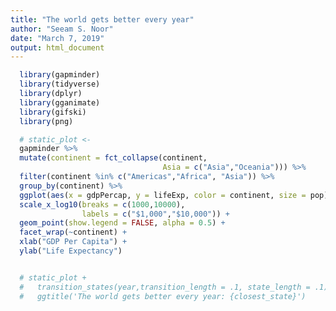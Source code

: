 ```yaml
---
title: "The world gets better every year"
author: "Seeam S. Noor"
date: "March 7, 2019"
output: html_document
---
```


```r
  library(gapminder)
  library(tidyverse)
  library(dplyr)
  library(gganimate)
  library(gifski)
  library(png)

```

```r
  # static_plot <-
  gapminder %>%
  mutate(continent = fct_collapse(continent,
                                  Asia = c("Asia","Oceania"))) %>%
  filter(continent %in% c("Americas","Africa", "Asia")) %>%
  group_by(continent) %>%
  ggplot(aes(x = gdpPercap, y = lifeExp, color = continent, size = pop)) +
  scale_x_log10(breaks = c(1000,10000),
                labels = c("$1,000","$10,000")) +
  geom_point(show.legend = FALSE, alpha = 0.5) +
  facet_wrap(~continent) +
  xlab("GDP Per Capita") +
  ylab("Life Expectancy")


  # static_plot +
  #   transition_states(year,transition_length = .1, state_length = .1) +
  #   ggtitle('The world gets better every year: {closest_state}')

```
